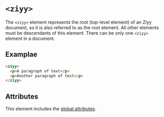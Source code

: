 # `<ziyy>`

The `<ziyy>` element represents the root (top-level element) of an Ziyy document, so it is also referred to as the root element. All other elements must be descendants of this element. There can be only one `<ziyy>` element in a document.

## Examplae

```html
<ziyy>
  <p>A paragraph of text</p>
  <p>Another paragraph of text</p>
</ziyy>
```

## Attributes

This element includes the [global attributes](../globals.mdx).
